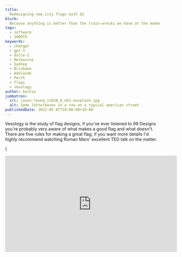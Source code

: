 ```yaml
---
title: 
  Redesigning new city flags with AI
blurb: 
  Because anything is better than the train-wrecks we have at the moment.
tags:
  - software
  - 100DTO
keywords:
  - chatgpt
  - gpt-3
  - dalle-2
  - Melbourne
  - Sydney
  - Brisbane
  - Adelaide
  - Perth
  - flags
  - vexology
author: kochie
jumbotron:
  src: jason-leung-jCBzW_Q_UGI-unsplash.jpg
  alt: Some letterboxes in a row on a typical american street.
publishedDate: 2023-05-07T10:00:00+10:00
---
```


Vexology is the study of flag designs, if you've ever listened to 99 Designs
you're probably very aware of what makes a good flag and what doesn't. There are
five rules for making a great flag, if you want more details I'd _highly_
recommend watching Roman Mars' excellent TED talk on the matter.

{

<iframe
  width="560"
  height="315"
  src="https://www.youtube.com/embed/pnv5iKB2hl4"
  title="YouTube video player"
  frameBorder="0"
  allow="accelerometer; autoplay; clipboard-write; encrypted-media; gyroscope; picture-in-picture"
  allowFullScreen
/>
}

Good stuff eh? So to summarise the rules are:

1. Simplicity: A flag should be simple enough that a child can draw it from
   memory. Complex designs or intricate details may be difficult to reproduce
   and recognize from a distance or when the flag is flying.
2. Use of meaningful symbolism: The flag's design should represent meaningful
   elements, such as the history, culture, values, or geography of the place it
   represents. Using symbols that have a strong connection to the people and
   place will make the flag more significant and easier to remember.
3. two-three basic colors: Limit the number of colors used in the flag design to
   two or three. This ensures that the flag is easily recognizable and visually
   appealing. Stick to basic colors that contrast well, such as red, white,
   blue, green, yellow, and black.
4. No lettering or seals: Text, intricate seals, or logos should generally be
   avoided on flags, as they can be difficult to read or recognize from a
   distance, especially when the flag is in motion. Instead, use simple, bold
   shapes and symbols to convey the flag's meaning.
5. Distinctiveness: A flag should be unique and easily distinguishable from
   other flags. Strive to create a design that sets the flag apart from others,
   while still adhering to the principles of simplicity, meaningful symbolism,
   and limited color use.

Now that we know what a good flag should look like lets arrive at the point of
this post. Enter Melbourne, Australia.

![The City of Melbourne](melbourne.jpg?width=3840&height=2160)

The worlds move liveable city from 2012 to 2017, with such famous landmarks as
Flinders Street Station, the Melbourne Cricket Ground (MCG), and the Arts
Centre. Host of the F1, the Australian Open, and the AFL Grand Final. Home of
great coffee, and terrible flags...

![Flag of the City of Melbourne](Flag_of_Melbourne.png?width=2880&height=1440)

I know. I know. I know. Like what is going on in this flag? There's a bull, a
sheep, a whale, an anvil? All meant to symbolise industries that NO LONGER EXIST
IN MELBOURNE. Clearly we're in dire need of an update.

For a city that prides itself on art, sports, and culture our flag doesn't
represent any of this. We need a new one, and since I'm not a graphic designer
(have you seen this website?) I decided to get an AI to build a new flag
instead.

Inspired by
[Jacobs's post](https://jacobmartins.com/posts/how-i-used-dalle2-to-generate-the-logo-for-octosql/)
about using Dalle-2 to generate app logos I'm going to use a very similar
methdology to generate a new flag for Melbourne.

There are two AIs that I shall be using in this experiment. Dalle-2, and
ChatGPT.

Dalle-2 is a state-of-the-art (as of 2022) AI for generating images from text.
For the technical reader it's what's known as a Gerneral Adversarial Network
(GAN) and uses a training database curated by an expert team at OpenAI to ensure
the highest quality images are used for generating results.

ChatGPT really needs no introduction at this point. When I originally started
writing this post last November OpenAI wasn't a household name like it is today.
In fact, it wasn't ChatGPT but rather GPT-3 that was making waves in the AI/ML
community. When I was thinking about how to describe GPT-3 I had a whole
paragraph about neural networks and autoregressive functions but there are many
more detailed explainations of the system to I'll link to those instead. The one
sentance explainer - ChatGPT/GPT-3|4 are a series of neural networks with a very
well catalogued training set that creates a chatbot with "human-like"
comprehension.

To begin with I started simple, I asked ChatGPT to make a flag for Melbourne.

```[Wrap]
Help me design a flag for Melbourne, Australia.
```

And ChatGPT delivered...

```[Wrap]
Sure, I'd be happy to help you design a flag for Melbourne, Australia! When designing a flag, it's important to consider the history, culture, and symbolism of the city. Here's a suggested design for Melbourne's flag:

Design Elements:
1. Shape and size: The flag will be rectangular, with a 1:2 aspect ratio, similar to the Australian national flag.

2. Colors: The flag will feature four main colors - Blue, White, Green, and Gold. These colors represent the natural environment, the city's history, and Australia's national colors.

a. Blue: Symbolizing the Yarra River, which runs through Melbourne and played a vital role in the city's development.
b. White: Representing the architecture and the heritage of the city, including iconic buildings like Flinders Street Station and the Royal Exhibition Building.
c. Green: Representing Melbourne's parks and gardens, such as the Royal Botanic Gardens and the numerous city parks that contribute to Melbourne's title as the "Garden City."
d. Gold: Reflecting the importance of the gold rush in Melbourne's history and its significance as Australia's sporting and cultural capital.

3. Layout: The flag will be divided into four equal horizontal stripes, with the top stripe being blue, followed by white, green, and gold at the bottom.

4. Symbol: In the center of the flag, over the white and green stripes, there will be a stylized representation of Melbourne's iconic Flinders Street Station's clock tower. The clock will be set at 6:00 PM, signifying the time when Melbourne was founded.

5. Stars: In the top left corner of the blue stripe, there will be a group of five white stars, representing the Southern Cross constellation. This is a nod to the Australian national flag and symbolizes Melbourne's location in the Southern Hemisphere.

By incorporating these elements, the flag will represent Melbourne's rich history, vibrant culture, and its connection to the Australian nation.
```

Pretty good! It understood a lot about what I'm trying to do. In my other
experimentation with Large Language Models (LLMs) I've noticed they're pretty
good at picking out the main ideas of what I'm trying to do but don't understand
some of the specifics. For example, the representation of the clock tower is not
something that would work well on a flag, especially having the hands point to a
specific time. In fact, I've never heard of this 6pm founding of the city
before, I think the AI has become confused somewhere. Anyway, time to make a
more specific declaration.

```[Wrap]
Can you refine your first flag design based on the rules of flag design?
```

```[Wrap]
Of course! Based on the 5 Basic Principles of Flag Design, I can refine the Melbourne flag design as follows:

Design Elements:

    Shape and size: The flag will be rectangular, with a 1:2 aspect ratio, similar to the Australian national flag.

    Colors: The flag will feature three main colors - Blue, White, and Green. These colors represent the natural environment, the city's history, and Australia's national colors.

a. Blue: Symbolizing the Yarra River, which runs through Melbourne and played a vital role in the city's development.
b. White: Representing the architecture and the heritage of the city, including iconic buildings like Flinders Street Station and the Royal Exhibition Building.
c. Green: Representing Melbourne's parks and gardens, such as the Royal Botanic Gardens and the numerous city parks that contribute to Melbourne's title as the "Garden City."

    Layout: The flag will be divided into three equal horizontal stripes, with the top stripe being blue, followed by white and green at the bottom.

    Symbol: In the center of the flag, over the white stripe, there will be a stylized white silhouette of a swan, symbolizing the native black swans that inhabit the region and the Swanston Street, a major city thoroughfare.

    Stars: In the top left corner of the blue stripe, there will be a group of five white stars, representing the Southern Cross constellation. This is a nod to the Australian national flag and symbolizes Melbourne's location in the Southern Hemisphere.

By simplifying the design, using only three colors, and focusing on meaningful symbolism, this refined flag design adheres more closely to the 5 Basic Principles of Flag Design, while still representing Melbourne's rich history, vibrant culture, and connection to the Australian nation.
```

Pretty good, but Swans aren't a major icon of Melbourne.

```
There's a problem with the swans, this is a symbol of Perth, Western Australia, can you think of another symbol?
```

```[Wrap]
Apologies for the confusion. I understand the need to represent Melbourne uniquely. Instead of the swan, we can use a stylized depiction of a tram, which is an iconic mode of transport in Melbourne and a symbol of the city's modernity and progress. Here's the revised flag design:

Design Elements:

    Shape and size: The flag will be rectangular, with a 1:2 aspect ratio, similar to the Australian national flag.

    Colors: The flag will feature three main colors - Blue, White, and Green. These colors represent the natural environment, the city's history, and Australia's national colors.

a. Blue: Symbolizing the Yarra River, which runs through Melbourne and played a vital role in the city's development.
b. White: Representing the architecture and the heritage of the city, including iconic buildings like Flinders Street Station and the Royal Exhibition Building.
c. Green: Representing Melbourne's parks and gardens, such as the Royal Botanic Gardens and the numerous city parks that contribute to Melbourne's title as the "Garden City."

    Layout: The flag will be divided into three equal horizontal stripes, with the top stripe being blue, followed by white and green at the bottom.

    Symbol: In the center of the flag, over the white stripe, there will be a stylized white silhouette of a tram, symbolizing the iconic mode of transport in Melbourne and representing the city's modernity and progress.

    Stars: In the top left corner of the blue stripe, there will be a group of five white stars, representing the Southern Cross constellation. This is a nod to the Australian national flag and symbolizes Melbourne's location in the Southern Hemisphere.

This revised flag design maintains simplicity, meaningful symbolism, and distinctiveness, while avoiding any confusion with Perth's symbols.
```

Again, it's like it's choosing icons if you did a quick Google search of
Melbourne.

```
I don't think a tram is a good symbol, it's too generic, have another go.
```

```[Wrap]
I apologize if the tram symbol didn't meet your expectations. Let's try another symbol that is more unique to Melbourne – the Federation Square, an iconic public space and architectural landmark in the city. Here's the revised flag design:

Design Elements:

    Shape and size: The flag will be rectangular, with a 1:2 aspect ratio, similar to the Australian national flag.

    Colors: The flag will feature three main colors - Blue, White, and Green. These colors represent the natural environment, the city's history, and Australia's national colors.

a. Blue: Symbolizing the Yarra River, which runs through Melbourne and played a vital role in the city's development.
b. White: Representing the architecture and the heritage of the city, including iconic buildings like Flinders Street Station and the Royal Exhibition Building.
c. Green: Representing Melbourne's parks and gardens, such as the Royal Botanic Gardens and the numerous city parks that contribute to Melbourne's title as the "Garden City."

    Layout: The flag will be divided into three equal horizontal stripes, with the top stripe being blue, followed by white and green at the bottom.

    Symbol: In the center of the flag, over the white stripe, there will be a stylized white silhouette of Federation Square's distinctive geometric shapes, symbolizing the iconic public space and architectural landmark in Melbourne.

    Stars: In the top left corner of the blue stripe, there will be a group of five white stars, representing the Southern Cross constellation. This is a nod to the Australian national flag and symbolizes Melbourne's location in the Southern Hemisphere.

By incorporating the unique and distinctive symbol of Federation Square, this revised flag design aims to represent Melbourne's cultural and architectural identity while adhering to the principles of simplicity, meaningful symbolism, and distinctiveness.
```

Okay third times the charm, I can work with this. Originally I planned to put
this prompt into Dalle-2, when I did I didn't get the results I was hoping for.

```[Wrap]
Create a flag for Melbourne, Australia with a 1:2 aspect ratio. Divide the flag into four equal horizontal stripes, with the top stripe being blue, followed by white, green, and gold at the bottom. On the blue stripe, place a group of five white stars in the top left corner, representing the Southern Cross constellation. In the center of the flag, over the white and green stripes.
```

![Dalle-2 results for creating a flag.](./Screenshot_1.png?width=2592&height=1106)

Definetly leaning on the Australian prompt a bit too much. I tried a few other
varations of the prompt and I didn't get great results. I've found that while
Dalle-2 is a great tool for creating abstract images it's not great at making
vector based art like flags and icons when you're looking for very specific
components.

I also gave Stable Diffusion a try as well and had very similar issues. I think
this is going to be one of the main herdles for AI/ML engineers to overcome in
the next few years.

So I went the manual path and made a flag using the results in Affinity
Designer.

![The redesigned Melbourne flag](redesigned_melbourne.png?width=2000&height=1000)

Like I said at the beginning, I'm not a graphic designer, but at least it
doesn't have a sheep on it.

So the funny thing is, I went searching for the flags of all the other
Australian capital cites, and they're all the same...

Not to be outdone by Melbourne, Sydney's flag is arguably worse... much worse.

![Flag of Sydney](Flag_of_Sydney.png?width=2880&height=1437)

FOUR FLAGS IN ONE?! This flag is bonkers, Sydney, what are you doing! We can fix
this. Let's ask our resident designer what they came up with.

```[Wrap]
Certainly, let's create a simplified flag design for Sydney, Australia that adheres to the principles of good flag design:

1. Shape and dimensions: The flag would maintain the width to length ratio of 1:2, consistent with the Australian national flag.
2. Background: The main background color would be a light shade of blue, representing the iconic Sydney Harbor and its beautiful beaches.
3. In the center of the flag: A white, stylized representation of the Sydney Opera House, with its distinctive sail-like roofs, would be placed in the center. The simplified design would retain the sense of the iconic structure while making it easier to recognize and reproduce.
4. Beneath the Opera House: A subtle wave pattern in a slightly darker shade of blue than the background would represent the Sydney Harbour Bridge's role in connecting the city and its people, as well as its position over the water.
5. Bordering the flag: A thin golden-yellow stripe would run along the top and bottom edges of the flag, representing the golden wattle, the Australian national floral emblem. This would provide a touch of color while symbolizing the natural beauty and diversity of Sydney's surrounding landscape.

This simplified design eliminates the Union Jack, adheres to the principles of good flag design, and focuses on a few key elements representing Sydney's unique identity.
```

Using me as an interface to draw ChatGPT came up with this flag.

![The redesign Sydney flag](redesigned_sydney.png?width=2000&height=1000)

Now in terms of flag design I think this fits all the criteria outlined by the
North American Vexillological Association (NAVA), but there is something
missing, you really can tell this was made by an AI and a software engineer with
no design experience. Maybe I should provide some more context to the AI so that
the design looks a bit better.

Moving onto round three, let's take a look at the sunshine state's capital,
Brisbane.

![Flag of Brisbane](Flag_of_Brisbane.png?width=2880&height=1490)

Oh yes, that's a flag alright. In fact I think it's six. It does have an
interesting symmetry, of all the flags we've seen so far this is probably the
best, but it's too complicated. I put the description of the flag into ChatGPT
to see what it thought.

```[Wrap]
Thank you for providing the description of the Brisbane city flag. According to the text you've provided, the flag can be described as follows:

1. The flag is divided into six quarters.
2. In three of the six quarters, there are white wavy lines, which may represent either the river that brought commerce and prosperity to the city during early British settlement, or white clouds parting to reveal the blue sky behind them.
3. In these three sections, there are three caducei, which symbolize commerce and trade. These are references to the role of Hermes in Greek mythology as the protector of commerce and trade.
4. The remaining three quarters each contain two Stafford knots and a star. The stars represent the achievements in astronomy of Sir Thomas Brisbane, for whom the city is named. The knots symbolize the 38th Foot (Staffordshire Regiment), which Brisbane served in prior to being named governor of the colony of New South Wales.
5. The flag features many maritime symbols, reflecting Brisbane's early role as a river port.

This description provides a comprehensive understanding of the symbols and elements that make up the flag of the City of Brisbane.
```

So now that ChatGPT knows what the flag looks like, what's its opinion of it? If
you ask ChatGPT for an opinion it will tell you how as an AI it can't have any
opinions. But if you ask it to rank based on a criteria it becomes much more
helpful.

```[Wrap]
While I am an AI language model and my opinions are based on the information and patterns available in my training data, I can analyze the flag of Brisbane based on the principles of good flag design:

1. Simplicity: The Brisbane flag is divided into six quarters, each with distinct elements, which might make it challenging for a child to draw from memory. However, the overall design is not overly complicated.
2. Use of meaningful symbolism: The flag of Brisbane has meaningful symbolism, representing the city's history, commerce, Sir Thomas Brisbane's achievements in astronomy, and the Staffordshire Regiment. The symbolism appears to be well thought out and relevant.
3. 2–3 basic colors: The flag seems to primarily use three colors (blue, white, and possibly yellow or gold for the caducei). The color contrast is effective, and the design adheres to the basic rules of color theory.
4. No lettering or seals: The flag does not contain any lettering, seals, or complex emblems, which is in line with the principles of good flag design.
5. Distinctiveness: The flag's design is unique and appears to be distinguishable from other flags. The combination of elements and colors makes it stand out as a symbol of the City of Brisbane.

While the Brisbane flag's design may not be the simplest, it does follow the other principles of good flag design well. Overall, it can be considered a reasonably well-designed flag with meaningful symbolism and a unique appearance.
```

Well that's a pretty good breakdown of the flag, now what does it think we
should do to fix it?

```[Wrap]
As an AI language model, I don't have personal preferences, but I can suggest some potential changes to the Brisbane flag based on the principles of good flag design. The main area of improvement seems to be simplicity, while maintaining the meaningful symbolism and distinctiveness of the flag. Here's a possible approach:

1. Simplify the design: Instead of dividing the flag into six quarters, you could choose a simpler layout, such as horizontal or vertical stripes. For example, you could have three horizontal stripes with colors representing the river (or sky), commerce, and Brisbane's achievements in astronomy.
2. Incorporate meaningful symbols: Retain key symbols that represent important aspects of Brisbane's history and culture. For instance, you could place a single caduceus in the center of the flag to symbolize commerce, and a single star to represent Sir Thomas Brisbane's achievements in astronomy.
3. Maintain the color scheme: Keep the existing color scheme of blue, white, and possibly yellow or gold for the caduceus. These colors provide good contrast and adhere to the basic rules of color theory.
4. Avoid lettering and seals: Continue to follow the principle of not using any lettering, seals, or complex emblems.
5. Ensure distinctiveness: With a simpler layout and the inclusion of meaningful symbols, the flag should remain distinct and easily recognizable as representing the City of Brisbane.

Please note that these suggestions are only meant as a starting point for discussion and are based on the principles of good flag design. The final design should take into consideration the opinions and preferences of the people of Brisbane, as well as the city's unique history and cultural identity.
```

These are some pretty good ideas, let's get back to Designer to finish the job.

![The redesigned Brisbane flag](redesigned_brisbane.png?width=2000&height=1000)

Not too bad if I say so myself. The design recommended by ChatGPT is simpler and
maintains the core symbolysm - literally using the same Caduceus.

> Also fun fact: the Caduceus seen on the OFFICIAL flag of the city of Brisbane
> is the [one found on wikipedia](https://en.wikipedia.org/wiki/Caduceus)!

I'm going to say that redesign was a success. While using the same colours and
symbols ChatGPT has reconfigured the flag into something more flag-like for the
citizens of Australia's sunniest capital.

Now onto the most "rad" city in Australia...

![Flag of Adelaide](Flag_of_Adelaide.png?width=2880&height=1440)

Oh (Rad)Adelaide, where the shops close at 4:30 and the city is surrounded by an
impenetrable wall of gardens. I thought you were better then this. I really like
the whole "can I borrow your homework" vibe I'm getting between the Melbourne
and Adelaide flag. Let's have a go at this one.

For this flag I asked ChatGPT to pretend it was someone from NAVA.

```[Wrap]
Now pretend you are a member of the north american vexillological association and you have been asked by the mayor of Adelaide to submit a design for a new flag, what would you make?
```

```[Wrap]
As a member of the North American Vexillological Association, I would create a design for the new flag of Adelaide that is both visually appealing and representative of the city's unique characteristics and values. Here's a proposed design:

1. Layout: A horizontal tricolor flag divided into three equal bands.
2. Color Scheme:
- Top band: Navy blue, representing the Gulf St Vincent and the importance of the coast to Adelaide's identity and economy.
- Middle band: Golden yellow, symbolizing the sunny climate, beaches, and the wine industry in the surrounding region.
- Bottom band: Green, representing the Adelaide Plains, the Mount Lofty Ranges, and the city's commitment to preserving its natural environment.
3. Emblem: In the center of the flag, place a stylized white silhouette of a grid-like city layout, referencing Colonel William Light's planned design of Adelaide. This design can also be interpreted as a nod to the "City of Churches" moniker, with the grid pattern resembling a cross.
4. Star: Above the city layout emblem, a white seven-pointed star (also known as the Federation Star or Commonwealth Star) is added, representing Australia's states and territories, and Adelaide's role as the capital of South Australia.

This design incorporates elements of Adelaide's geography, history, and culture, creating a distinctive flag that residents can be proud of. By adhering to the principles of good flag design, the proposed flag is simple, meaningful, and easily recognizable, making it suitable for various uses and contexts.
```

This is quite a good set of instructions, my best attempt at creating the flag
looks like this.

![The redesigned Adelaide flag](redesigned_adelaide.png?width=2000&height=1000)

I think it's quite unique. The colour scheme and design is something I haven't
seen on a flag in Australia before. It would stand out quite well in the
Adelaide city center.

Lastly, we travel to the other end of the country, the most isolated captial
city in the world, Perth.

![Flag of Perth](Flag_of_Perth.png?width=2560&height=1280)

So I actually think there's not too much of a need to change the flag of Perth,
it's pretty good, if not a bit generic with the cross of St. George and the seal
of Perth, which is the only real big no-no. But the black swan is a very
symbolic and famous representation of Perth.

For this flag I only asked ChatGPT to modify the current flag.

```[Wrap]
Apologies for the confusion, and thank you for the information on the current flag of Perth. Based on this information, I can suggest a new design that incorporates elements from the existing flag while still emphasizing the unique features of Perth:

Shape and size: The flag maintains a standard rectangular shape, with a 2:3 aspect ratio.
Color scheme: The new design retains the red and white colors from the St. George Cross, and introduces blue, yellow, and green to represent the sky, sun, and land, respectively.
Elements:
  a. St. George Cross: The flag's background features the red St. George Cross on a white field, preserving the existing design and acknowledging Perth's British heritage.
  b. Yellow sun: Within the blue field, a yellow sun with twelve rays represents the city's sunny weather and its nickname, "The City of Light."
  e. Crowned black swan: A black swan wearing a crown around their necks from the city's seal are placed within the center of the St. George Cross. The swan symbolizes the Swan River and pays tribute to Perth's indigenous heritage.
Design layout: The St. George Cross fills the flag, The crowned black swan is centered within the St. George Cross.

This updated flag design for Perth combines elements from the existing flag with new features that showcase the city's natural beauty, sunny climate, and rich history, creating a more distinct and meaningful symbol for the Western Australian capital.
```

Okay not so much different from the current flag, I did have to provide a bit of
prodding to get this suggestion.

![The redesigned Perth flag](redesigned_perth.png?width=2000&height=1000)

An elegant design for an elegant city.

I'm not entirely satisifed with the answers that ChatGPT gave and I can't really
put my finger on why. So what can we learn from all of these?

I think the most interesting point I take away from this little exercise is how
close the AI gets the designs to being what I would consider great but just
misses out. I think it all comes down to context. The AI doesn't have an opinion
about what looks good and what doesn't, the human mind is quite good at noticing
small details which ChatGPT can't.

The responses are all very generic. Which makes some sence, a flag is a flag,
unless you're [Ohio](https://en.wikipedia.org/wiki/Flag_of_Ohio), or
[Nepal](https://en.wikipedia.org/wiki/Flag_of_Nepal) all flags pretty much look
the same. I think this confuses ChatGPT because going back to context, the
algorithm doesn't have an understanding of what goes into a flag to make it look
good.

I think this experiment shows exactly why people are both horrified and
apathetic to the advancements that are happening in AI. These AIs are really
good at getting to a baseline level of skill that anyone might be able to do
with a few hours/days of training, something like 80% of what an expert can do.
But the final 20% which can take months, or even years for a person to
accomplish is still out of reach for even the most advanced general AIs.

I guess we'll have to wait for GPT-5 to see if AI can reach the final 20%.
